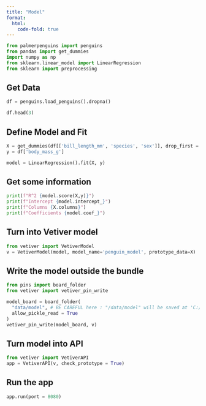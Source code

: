 ```yaml
---
title: "Model"
format:
  html:
    code-fold: true
---
```


```python
from palmerpenguins import penguins
from pandas import get_dummies
import numpy as np
from sklearn.linear_model import LinearRegression
from sklearn import preprocessing
```

## Get Data

```python
df = penguins.load_penguins().dropna()

df.head(3)
```

## Define Model and Fit

```python
X = get_dummies(df[['bill_length_mm', 'species', 'sex']], drop_first = True)
y = df['body_mass_g']

model = LinearRegression().fit(X, y)
```

## Get some information

```python
print(f"R^2 {model.score(X,y)}")
print(f"Intercept {model.intercept_}")
print(f"Columns {X.columns}")
print(f"Coefficients {model.coef_}")
```

## Turn into Vetiver model

```python
from vetiver import VetiverModel
v = VetiverModel(model, model_name='penguin_model', prototype_data=X)
```

## Write the model outside the bundle

```python
from pins import board_folder
from vetiver import vetiver_pin_write

model_board = board_folder(
  "data/model", # BE CAREFUL here : "/data/model" will be saved at 'C:/data/model'
  allow_pickle_read = True
)
vetiver_pin_write(model_board, v)
```

## Turn model into API

```python
from vetiver import VetiverAPI
app = VetiverAPI(v, check_prototype = True)
```

## Run the app

```python
app.run(port = 8080)
```
